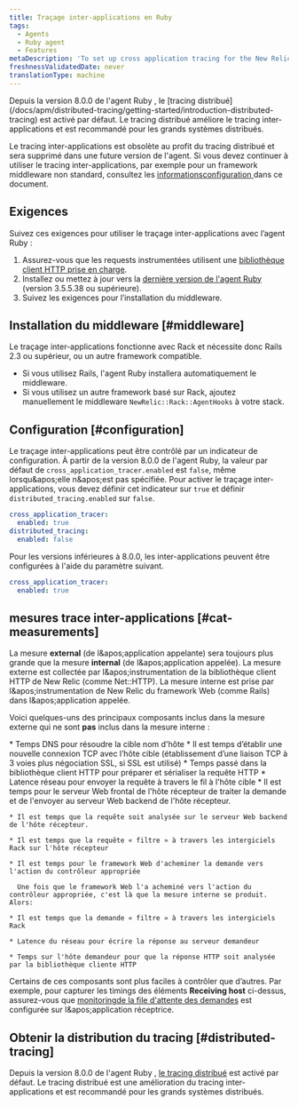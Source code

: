 ```yaml
---
title: Traçage inter-applications en Ruby
tags:
  - Agents
  - Ruby agent
  - Features
metaDescription: 'To set up cross application tracing for the New Relic Ruby agent, start here.'
freshnessValidatedDate: never
translationType: machine
---
```


<Callout variant="important">
  Depuis la version 8.0.0 de l'agent Ruby , le [tracing distribué](/docs/apm/distributed-tracing/getting-started/introduction-distributed-tracing) est activé par défaut. Le tracing distribué améliore le tracing inter-applications et est recommandé pour les grands systèmes distribués.

  Le tracing inter-applications est obsolète au profit du tracing distribué et sera supprimé dans une future version de l'agent. Si vous devez continuer à utiliser le tracing inter-applications, par exemple pour un framework middleware non standard, consultez les [informationsconfiguration ](#configuration)dans ce document.
</Callout>

## Exigences

Suivez ces exigences pour utiliser le traçage inter-applications avec l’agent Ruby :

1. Assurez-vous que les requests instrumentées utilisent une [bibliothèque client HTTP prise en charge](/docs/ruby/ruby-http-clients).
2. Installez ou mettez à jour vers la [dernière version de l'agent Ruby](/docs/ruby/ruby-agent-installation) (version 3.5.5.38 ou supérieure).
3. Suivez les exigences pour l’installation du middleware.

## Installation du middleware [#middleware]

Le traçage inter-applications fonctionne avec Rack et nécessite donc Rails 2.3 ou supérieur, ou un autre framework compatible.

* Si vous utilisez Rails, l'agent Ruby installera automatiquement le middleware.
* Si vous utilisez un autre framework basé sur Rack, ajoutez manuellement le middleware `NewRelic::Rack::AgentHooks` à votre stack.

## Configuration [#configuration]

Le traçage inter-applications peut être contrôlé par un indicateur de configuration. À partir de la version 8.0.0 de l'agent Ruby, la valeur par défaut de `cross_application_tracer.enabled` est `false`, même lorsqu&amp;apos;elle n&amp;apos;est pas spécifiée. Pour activer le traçage inter-applications, vous devez définir cet indicateur sur `true` et définir `distributed_tracing.enabled` sur `false`.

```yaml
cross_application_tracer:
  enabled: true
distributed_tracing:
  enabled: false
```

Pour les versions inférieures à 8.0.0, les inter-applications peuvent être configurées à l'aide du paramètre suivant.

```yaml
cross_application_tracer:
  enabled: true
```

## mesures trace inter-applications [#cat-measurements]

La mesure <DNT>**external**</DNT> (de l&amp;apos;application appelante) sera toujours plus grande que la mesure <DNT>**internal**</DNT> (de l&amp;apos;application appelée). La mesure externe est collectée par l&amp;apos;instrumentation de la bibliothèque client HTTP de New Relic (comme Net::HTTP). La mesure interne est prise par l&amp;apos;instrumentation de New Relic du framework Web (comme Rails) dans l&amp;apos;application appelée.

Voici quelques-uns des principaux composants inclus dans la mesure externe qui ne sont **pas** inclus dans la mesure interne :

<CollapserGroup>
  <Collapser id="calling" title="De l'appel de l'application à l'hôte cible">
    * Temps DNS pour résoudre la cible nom d'hôte
    * Il est temps d’établir une nouvelle connexion TCP avec l’hôte cible (établissement d’une liaison TCP à 3 voies plus négociation SSL, si SSL est utilisé)
    * Temps passé dans la bibliothèque client HTTP pour préparer et sérialiser la requête HTTP
    * Latence réseau pour envoyer la requête à travers le fil à l'hôte cible
  </Collapser>

  <Collapser id="receiving" title="Hôte de réception">
    * Il est temps pour le serveur Web frontal de l'hôte récepteur de traiter la demande et de l'envoyer au serveur Web backend de l'hôte récepteur.

    * Il est temps que la requête soit analysée sur le serveur Web backend de l'hôte récepteur.

    * Il est temps que la requête « filtre » à travers les intergiciels Rack sur l'hôte récepteur

    * Il est temps pour le framework Web d'acheminer la demande vers l'action du contrôleur appropriée

      Une fois que le framework Web l'a acheminé vers l'action du contrôleur appropriée, c'est là que la mesure interne se produit. Alors:

    * Il est temps que la demande « filtre » à travers les intergiciels Rack

    * Latence du réseau pour écrire la réponse au serveur demandeur

    * Temps sur l'hôte demandeur pour que la réponse HTTP soit analysée par la bibliothèque cliente HTTP
  </Collapser>
</CollapserGroup>

Certains de ces composants sont plus faciles à contrôler que d’autres. Par exemple, pour capturer les timings des éléments <DNT>**Receiving host**</DNT> ci-dessus, assurez-vous que [monitoringde la file d'attente des demandes](/docs/features/configuring-request-queue-reporting) est configurée sur l&amp;apos;application réceptrice.

## Obtenir la distribution du tracing [#distributed-tracing]

Depuis la version 8.0.0 de l'agent Ruby , [le tracing distribué](/docs/apm/distributed-tracing/getting-started/introduction-distributed-tracing) est activé par défaut. Le tracing distribué est une amélioration du tracing inter-applications et est recommandé pour les grands systèmes distribués.